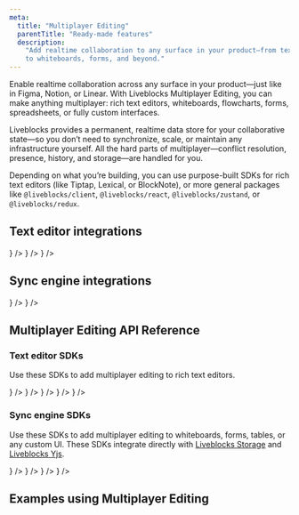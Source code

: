 ```yaml
---
meta:
  title: "Multiplayer Editing"
  parentTitle: "Ready-made features"
  description:
    "Add realtime collaboration to any surface in your product—from text editors
    to whiteboards, forms, and beyond."
---
```


Enable realtime collaboration across any surface in your product—just like in
Figma, Notion, or Linear. With Liveblocks Multiplayer Editing, you can make
anything multiplayer: rich text editors, whiteboards, flowcharts, forms,
spreadsheets, or fully custom interfaces.

Liveblocks provides a permanent, realtime data store for your collaborative
state—so you don’t need to synchronize, scale, or maintain any infrastructure
yourself. All the hard parts of multiplayer—conflict resolution, presence,
history, and storage—are handled for you.

Depending on what you’re building, you can use purpose-built SDKs for rich text
editors (like Tiptap, Lexical, or BlockNote), or more general packages like
`@liveblocks/client`, `@liveblocks/react`, `@liveblocks/zustand`, or
`@liveblocks/redux`.

## Text editor integrations

<ListGrid columns={2}>
  <DocsCard
    type="technology"
    title="Tiptap"
    href="/docs/ready-made-features/multiplayer-editing/text-editor/tiptap"
    description="Add multiplayer editing to Tiptap"
    visual={<DocsTiptapIcon className="fill-product-icon-brand h-auto w-6" />}
  />
  <DocsCard
    type="technology"
    title="BlockNote"
    href="/docs/ready-made-features/multiplayer-editing/text-editor/blocknote"
    description="Add multiplayer editing to BlockNote"
    visual={
      <DocsBlocknotejsIcon className="fill-product-icon-brand h-auto w-6" />
    }
  />
  <DocsCard
    type="technology"
    title="Lexical"
    href="/docs/ready-made-features/multiplayer-editing/text-editor/lexical"
    description="Add multiplayer editing to Lexical"
    visual={<DocsLexicalIcon className="fill-product-icon-brand h-auto w-6" />}
  />
</ListGrid>

## Sync engine integrations

<ListGrid columns={2}>
  <DocsCard
    type="technology"
    title="Liveblocks Yjs"
    href="/docs/ready-made-features/multiplayer-editing/sync-engine/liveblocks-yjs"
    description="Build custom multiplayer experiences"
    visual={<DocsYjsIcon className="fill-product-icon-brand h-auto w-6" />}
  />
  <DocsCard
    type="technology"
    title="Liveblocks Storage"
    href="/docs/ready-made-features/multiplayer-editing/sync-engine/liveblocks-storage"
    description="Build custom multiplayer experiences"
    visual={<DocsStorageIcon className="fill-product-icon-brand h-auto w-6" />}
  />
</ListGrid>

## Multiplayer Editing API Reference

### Text editor SDKs

Use these SDKs to add multiplayer editing to rich text editors.

<ListGrid columns={2}>
  <DocsCard
    type="technology"
    title="Tiptap React"
    href="/docs/api-reference/liveblocks-react-tiptap"
    description="@liveblocks/react-tiptap"
    visual={<DocsReactIcon />}
  />
  <DocsCard
    type="technology"
    title="BlockNote React"
    href="/docs/api-reference/liveblocks-react-blocknote"
    description="@liveblocks/react-blocknote"
    visual={<DocsReactIcon />}
  />
  <DocsCard
    type="technology"
    title="Lexical React"
    href="/docs/api-reference/liveblocks-react-lexical"
    description="@liveblocks/react-lexical"
    visual={<DocsReactIcon />}
  />
  <DocsCard
    type="technology"
    title="ProseMirror Node"
    href="/docs/api-reference/liveblocks-node-prosemirror"
    description="@liveblocks/node-prosemirror"
    visual={<DocsApiIcon />}
  />
  <DocsCard
    type="technology"
    title="Lexical Node"
    href="/docs/api-reference/liveblocks-node-lexical"
    description="@liveblocks/node-lexical"
    visual={<DocsApiIcon />}
  />
</ListGrid>

### Sync engine SDKs

Use these SDKs to add multiplayer editing to whiteboards, forms, tables, or any
custom UI. These SDKs integrate directly with
[Liveblocks Storage](/docs/ready-made-features/multiplayer-editing/sync-engine/liveblocks-storage)
and
[Liveblocks Yjs](/docs/ready-made-features/multiplayer-editing/sync-engine/liveblocks-yjs).

<ListGrid columns={2}>
  <DocsCard
    type="technology"
    title="React"
    href="/docs/api-reference/liveblocks-react"
    description="@liveblocks/react"
    visual={<DocsReactIcon />}
  />
  <DocsCard
    type="technology"
    title="Client"
    href="/docs/api-reference/liveblocks-client"
    description="@liveblocks/client"
    visual={<DocsApiIcon />}
  />
  <DocsCard
    type="technology"
    title="Zustand"
    href="/docs/api-reference/liveblocks-zustand"
    description="@liveblocks/zustand"
    visual={<DocsApiIcon />}
  />
  <DocsCard
    type="technology"
    title="Redux"
    href="/docs/api-reference/liveblocks-redux"
    description="@liveblocks/redux"
    visual={<DocsApiIcon />}
  />
</ListGrid>

## Examples using Multiplayer Editing

<ListGrid columns={2}>
  <ExampleCard
    example={{
      title: "Collaborative text editor",
      slug: "collaborative-text-editor/lexical",
      image: "/images/examples/thumbnails/text-editor.jpg",
    }}
    technologies={["nextjs"]}
    openInNewWindow
  />
  <ExampleCard
    example={{
      title: "Advanced collaborative text editor",
      slug: "collaborative-text-editor-advanced/nextjs-tiptap-advanced",
      image: "/images/examples/thumbnails/text-editor-advanced.jpg",
    }}
    technologies={["nextjs"]}
    openInNewWindow
  />
  <ExampleCard
    example={{
      title: "Linear-like issue tracker",
      slug: "linear-like-issue-tracker",
      image: "/images/examples/thumbnails/linear-like-issue-tracker.jpg",
    }}
    technologies={["nextjs"]}
    openInNewWindow
  />
  <ExampleCard
    example={{
      title: "Notion-like AI editor",
      slug: "notion-like-ai-editor",
      image: "/images/examples/thumbnails/notion-like-ai-editor.png",
    }}
    technologies={["nextjs"]}
    openInNewWindow
  />
  <ExampleCard
    example={{
      title: "Tldraw whiteboard",
      slug: "tldraw-whiteboard",
      image: "/images/examples/thumbnails/tldraw-whiteboard.jpg",
    }}
    technologies={["nextjs"]}
    openInNewWindow
  />
</ListGrid>
